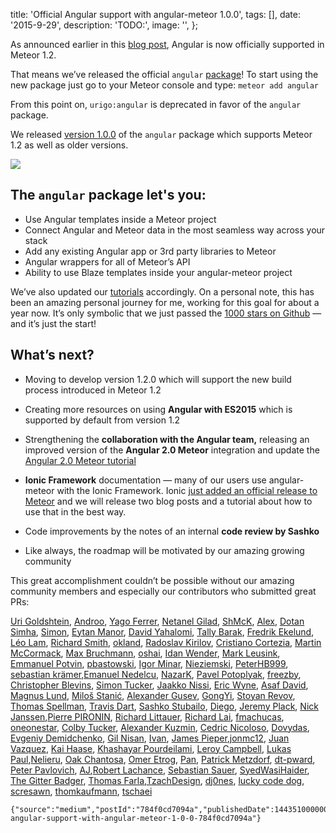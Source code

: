
  title: 'Official Angular support with angular-meteor 1.0.0',
  tags: [],
  date: '2015-9-29',
  description: 'TODO:',
  image: '',
};


As announced earlier in this [blog post](http://info.meteor.com/blog/announcing-meteor-1.2), Angular is now officially supported in Meteor 1.2.

That means we’ve released the official `angular` [package](https://atmospherejs.com/meteor/angular)! To start using the new package just go to your Meteor console and type: `meteor add angular`

From this point on, `urigo:angular` is deprecated in favor of the `angular` package.

We released [version 1.0.0](https://github.com/Urigo/angular-meteor/releases/) of the `angular` package which supports Meteor 1.2 as well as older versions.

![](https://github.com/the-guild-org/oneblog/blob/master/img/704/0*d5dzP6_lD4gG9Ajn.?raw=true)

## The `angular` package let's you:

- Use Angular templates inside a Meteor project
- Connect Angular and Meteor data in the most seamless way across your stack
- Add any existing Angular app or 3rd party libraries to Meteor
- Angular wrappers for all of Meteor’s API
- Ability to use Blaze templates inside your angular-meteor project

We’ve also updated our [tutorials](http://angular-meteor.com/tutorials/angular1/bootstrapping) accordingly. On a personal note, this has been an amazing personal journey for me, working for this goal for about a year now. It’s only symbolic that we just passed the [1000 stars on Github](https://github.com/urigo/angular-meteor/) — and it’s just the start!

## What’s next?

- Moving to develop version 1.2.0 which will support the new build process introduced in Meteor 1.2
- Creating more resources on using **Angular with ES2015** which is supported by default from version 1.2

- Strengthening the **collaboration with the Angular team,** releasing an improved version of the **Angular 2.0 Meteor** integration and update the [Angular 2.0 Meteor tutorial](http://angular-meteor.com/tutorials/angular2/bootstrapping)

- **Ionic Framework** documentation — many of our users use angular-meteor with the Ionic Framework. Ionic [just added an official release to Meteor](https://github.com/driftyco/ionic/pull/3133) and we will release two blog posts and a tutorial about how to use that in the best way.

- Code improvements by the notes of an internal **code review by Sashko**

- Like always, the roadmap will be motivated by our amazing growing community

This great accomplishment couldn’t be possible without our amazing community members and especially our contributors who submitted great PRs:

[Uri Goldshtein](https://github.com/Urigo), [Androo](https://github.com/loneleeandroo), [Yago Ferrer](https://github.com/yagoferrer), [Netanel Gilad](https://github.com/netanelgilad), [ShMcK](https://github.com/ShMcK), [Alex](https://github.com/barbatus), [Dotan Simha](https://github.com/dotansimha), [Simon](https://github.com/simonv3), [Eytan Manor](https://github.com/DAB0mB), [David Yahalomi](https://github.com/davidyaha), [Tally Barak](https://github.com/Tallyb), [Fredrik Ekelund](https://github.com/fredrikekelund), [Léo Lam](https://github.com/leoetlino), [Richard Smith](https://github.com/rjsmith), [okland](https://github.com/okland), [Radoslav Kirilov](https://github.com/smoke), [Cristiano Cortezia](https://github.com/ccortezia), [Martin McCormack](https://github.com/modcoms), [Max Bruchmann](https://github.com/mxab), [oshai](https://github.com/oshai), [Idan Wender](https://github.com/idanwe), [Mark Leusink](https://github.com/markleusink), [Emmanuel Potvin](https://github.com/epotvin), [pbastowski](https://github.com/pbastowski), [Igor Minar](https://github.com/IgorMinar), [Nieziemski](https://github.com/Nieziemski), [PeterHB999](https://github.com/PeterHB999), [sebastian krämer](https://github.com/dotob),[Emanuel Nedelcu](https://github.com/EmmN), [NazarK](https://github.com/NazarK), [Pavel Potoplyak](https://github.com/ppotoplyak), [freezby](https://github.com/freezby), [Christopher Blevins](https://github.com/blevinscm), [Simon Tucker](https://github.com/srtucker22), [Jaakko Nissi](https://github.com/JNissi), [Eric Wyne](https://github.com/ecwyne), [Asaf David](https://github.com/asafdav), [Magnus Lund](https://github.com/mgnusl), [Miloš Stanić](https://github.com/MilosStanic), [Alexander Gusev](https://github.com/goooseman), [GongYi](https://github.com/topikachu), [Stoyan Revov](https://github.com/revov), [Thomas Spellman](https://github.com/thos37), [Travis Dart](https://github.com/TravisDart), [Sashko Stubailo](https://github.com/stubailo), [Diego](https://github.com/diego-vieira), [Jeremy Plack](https://github.com/stlouisweb), [Nick Janssen](https://github.com/nickjanssen),[Pierre PIRONIN](https://github.com/PierrePIRONIN), [Richard Littauer](https://github.com/RichardLitt), [Richard Lai](https://github.com/rclai), [fmachucas](https://github.com/fmachucas), [oneonestar](https://github.com/oneonestar), [Colby Tucker](https://github.com/Zeakk), [Alexander Kuzmin](https://github.com/Kuzmin), [Cedric Nicoloso](https://github.com/cedric25), [Dovydas](https://github.com/junglerocket), [Evgeniy Demidchenko](https://github.com/eugene-d), [Gil Nisan](https://github.com/gilnis2), [Ivan](https://github.com/ivanproskuryakov), [James Pieper](https://github.com/pieperz),[jonmc12](https://github.com/jonmc12), [Juan Vazquez](https://github.com/jvaz11), [Kai Haase](https://github.com/kaihaase), [Khashayar Pourdeilami](https://github.com/kpourdeilami), [Leroy Campbell](https://github.com/artisonian), [Lukas Paul](https://github.com/Unavi),[Nelieru](https://github.com/Haellsigh), [Oak Chantosa](https://github.com/digioak), [Omer Etrog](https://github.com/omer72), [Pan](https://github.com/panw), [Patrick Metzdorf](https://github.com/batjko), [dt-pward](https://github.com/dt-pward), [Peter Pavlovich](https://github.com/pavlovich), [AJ](https://github.com/AJ-Acevedo),[Robert Lachance](https://github.com/robdotis), [Sebastian Sauer](https://github.com/basti1253), [SyedWasiHaider](https://github.com/SyedWasiHaider), [The Gitter Badger](https://github.com/gitter-badger), [Thomas Farla](https://github.com/TFarla),[TzachDesign](https://github.com/TzachDesign), [dj0nes](https://github.com/dj0nes), [lucky code dog](https://github.com/cuitianze), [scresawn](https://github.com/scresawn), [thomkaufmann](https://github.com/thomkaufmann), [tschaei](https://github.com/tschaei)

```backmatter
{"source":"medium","postId":"784f0cd7094a","publishedDate":1443510000000,"url":"https://blog.meteor.com/official-angular-support-with-angular-meteor-1-0-0-784f0cd7094a"}
```
